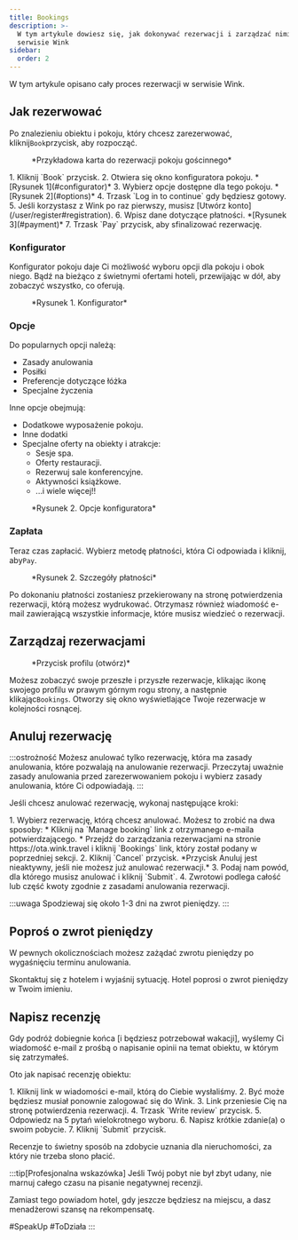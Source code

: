 ```yaml
---
title: Bookings
description: >-
  W tym artykule dowiesz się, jak dokonywać rezerwacji i zarządzać nimi w
  serwisie Wink
sidebar:
  order: 2
---
```


W tym artykule opisano cały proces rezerwacji w serwisie Wink.

## Jak rezerwować

Po znalezieniu obiektu i pokoju, który chcesz zarezerwować, kliknij`Book`przycisk, aby rozpocząć.

<figure>
  <CloudinaryImage width="350" height="819" resize="scale" quality="best" alt="Karta do rezerwacji pokoju gościnnego" src="academy/guest-room-card" errorImage="noimage_opaque_nyrtl0.png" />

  <figcaption>*Przykładowa karta do rezerwacji pokoju gościnnego*</figcaption>
</figure>


<Steps>
  1. Kliknij `Book` przycisk.
  2. Otwiera się okno konfiguratora pokoju. *[Rysunek 1](#configurator)*
  3. Wybierz opcje dostępne dla tego pokoju. *[Rysunek 2](#options)*
  4. Trzask `Log in to continue` gdy będziesz gotowy.
  5. Jeśli korzystasz z Wink po raz pierwszy, musisz [Utwórz konto](/user/register#registration).
  6. Wpisz dane dotyczące płatności. *[Rysunek 3](#payment)*
  7. Trzask `Pay` przycisk, aby sfinalizować rezerwację.
</Steps>


### Konfigurator

Konfigurator pokoju daje Ci możliwość wyboru opcji dla pokoju i obok niego.
Bądź na bieżąco z świetnymi ofertami hoteli, przewijając w dół, aby zobaczyć wszystko, co oferują.

<figure>
  <CloudinaryImage width="700" height="1176" resize="scale" quality="best" alt="Konfigurator pokoi" src="academy/room-configurator-1" errorImage="noimage_opaque_nyrtl0.png" />

  <figcaption>*Rysunek 1. Konfigurator*</figcaption>
</figure>


### Opcje

Do popularnych opcji należą:

* Zasady anulowania
* Posiłki
* Preferencje dotyczące łóżka
* Specjalne życzenia

Inne opcje obejmują:

* Dodatkowe wyposażenie pokoju.
* Inne dodatki
* Specjalne oferty na obiekty i atrakcje:
  * Sesje spa.
  * Oferty restauracji.
  * Rezerwuj sale konferencyjne.
  * Aktywności książkowe.
  * ...i wiele więcej!!

<figure>
  <CloudinaryImage width="700" height="1176" resize="scale" quality="best" alt="Konfigurator pokoi" src="academy/room-configurator-2" errorImage="noimage_opaque_nyrtl0.png" />

  <figcaption>*Rysunek 2. Opcje konfiguratora*</figcaption>
</figure>


### Zapłata

Teraz czas zapłacić. Wybierz metodę płatności, która Ci odpowiada i kliknij, aby`Pay`.

<figure>
  <CloudinaryImage width="700" height="1141" resize="scale" quality="best" alt="Szczegóły płatności" src="academy/payment-modal" errorImage="noimage_opaque_nyrtl0.png" />

  <figcaption>*Rysunek 2. Szczegóły płatności*</figcaption>
</figure>


Po dokonaniu płatności zostaniesz przekierowany na stronę potwierdzenia rezerwacji, którą możesz wydrukować.
Otrzymasz również wiadomość e-mail zawierającą wszystkie informacje, które musisz wiedzieć o rezerwacji.

## Zarządzaj rezerwacjami

<figure>
  <CloudinaryImage width="350" height="404" resize="scale" quality="best" alt="Przycisk konta po uwierzytelnieniu" src="academy/account-button-auth-open" errorImage="noimage_opaque_nyrtl0.png" />

  <figcaption>*Przycisk profilu (otwórz)*</figcaption>
</figure>


Możesz zobaczyć swoje przeszłe i przyszłe rezerwacje, klikając ikonę swojego profilu w prawym górnym rogu strony, a następnie klikając`Bookings`.
Otworzy się okno wyświetlające Twoje rezerwacje w kolejności rosnącej.

## Anuluj rezerwację

:::ostrożność
Możesz anulować tylko rezerwację, która ma zasady anulowania, które pozwalają na anulowanie rezerwacji. Przeczytaj uważnie zasady anulowania przed zarezerwowaniem pokoju i wybierz zasady anulowania, które Ci odpowiadają.
:::

Jeśli chcesz anulować rezerwację, wykonaj następujące kroki:

<Steps>
  1. Wybierz rezerwację, którą chcesz anulować. Możesz to zrobić na dwa sposoby:
     * Kliknij na `Manage booking` link z otrzymanego e-maila potwierdzającego.
     * Przejdź do zarządzania rezerwacjami na stronie https://ota.wink.travel i kliknij `Bookings` link, który został podany w poprzedniej sekcji.
  2. Kliknij `Cancel` przycisk. *Przycisk Anuluj jest nieaktywny, jeśli nie możesz już anulować rezerwacji.*
  3. Podaj nam powód, dla którego musisz anulować i kliknij `Submit`.
  4. Zwrotowi podlega całość lub część kwoty zgodnie z zasadami anulowania rezerwacji.
</Steps>


:::uwaga
Spodziewaj się około 1-3 dni na zwrot pieniędzy.
:::

## Poproś o zwrot pieniędzy

W pewnych okolicznościach możesz zażądać zwrotu pieniędzy po wygaśnięciu terminu anulowania.

Skontaktuj się z hotelem i wyjaśnij sytuację. Hotel poprosi o zwrot pieniędzy w Twoim imieniu.

## Napisz recenzję

Gdy podróż dobiegnie końca \[i będziesz potrzebował wakacji], wyślemy Ci wiadomość e-mail z prośbą o napisanie opinii na temat obiektu, w którym się zatrzymałeś.

Oto jak napisać recenzję obiektu:

<Steps>
  1. Kliknij link w wiadomości e-mail, którą do Ciebie wysłaliśmy.
  2. Być może będziesz musiał ponownie zalogować się do Wink.
  3. Link przeniesie Cię na stronę potwierdzenia rezerwacji.
  4. Trzask `Write review` przycisk.
  5. Odpowiedz na 5 pytań wielokrotnego wyboru.
  6. Napisz krótkie zdanie(a) o swoim pobycie.
  7. Kliknij `Submit` przycisk.
</Steps>


Recenzje to świetny sposób na zdobycie uznania dla nieruchomości, za który nie trzeba słono płacić.

:::tip\[Profesjonalna wskazówka]
Jeśli Twój pobyt nie był zbyt udany, nie marnuj całego czasu na pisanie negatywnej recenzji.

Zamiast tego powiadom hotel, gdy jeszcze będziesz na miejscu, a dasz menadżerowi szansę na rekompensatę.

\#SpeakUp #ToDziała
:::


